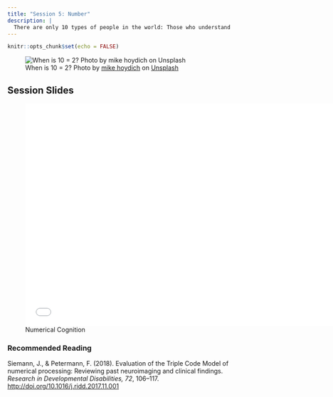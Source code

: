```yaml
---
title: "Session 5: Number"
description: |
  There are only 10 types of people in the world: Those who understand binary, and those who don't.
---
```


```r
knitr::opts_chunk$set(echo = FALSE)
```

![When is 10 = 2? <span>Photo by <a href="https://unsplash.com/@mhoydich?utm_source=unsplash&amp;utm_medium=referral&amp;utm_content=creditCopyText">mike hoydich</a> on <a href="https://unsplash.com/s/photos/number-10?utm_source=unsplash&amp;utm_medium=referral&amp;utm_content=creditCopyText">Unsplash</a></span>](photos/mike-hoydich-qzeo0eK7lmI-unsplash.jpg)

## Session Slides 

![Numerical Cognition](presentations/KPII_session5.pdf){width=700px height=500px}

### Recommended Reading

Siemann, J., & Petermann, F. (2018). Evaluation of the Triple Code Model of numerical processing: Reviewing past neuroimaging and clinical findings. *Research in Developmental Disabilities, 72*, 106–117.  [http://doi.org/10.1016/j.ridd.2017.11.001](https://github.com/matarui/kogpsy/raw/main/docs/literature/Siemann_2018_RDD.pdf)